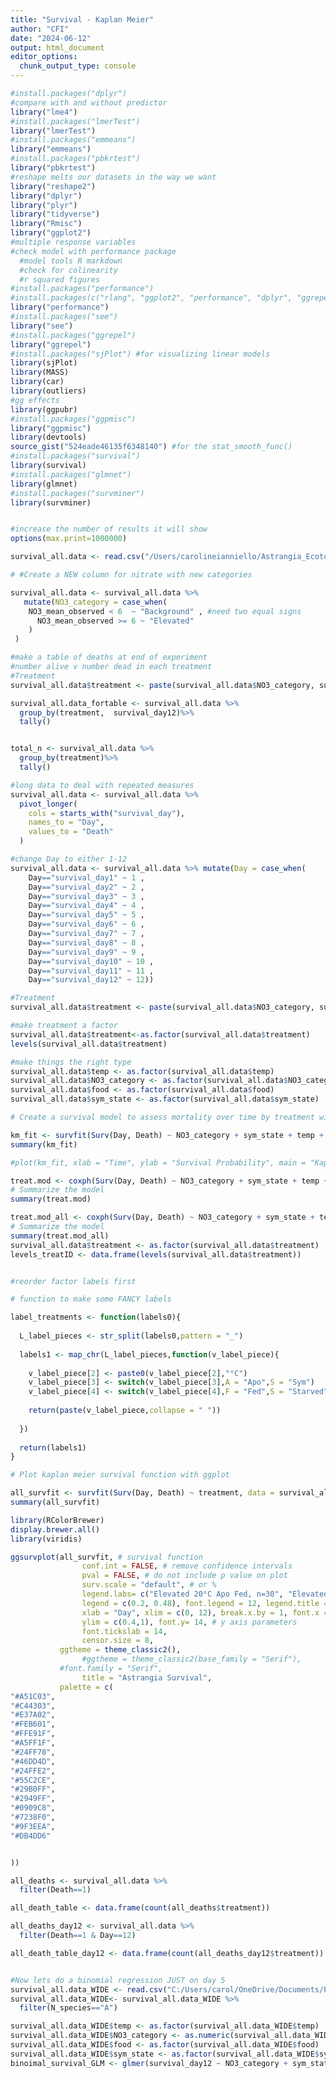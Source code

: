 ```yaml
---
title: "Survival - Kaplan Meier"
author: "CFI"
date: "2024-06-12"
output: html_document
editor_options: 
  chunk_output_type: console
---
```


```r

#install.packages("dplyr")
#compare with and without predictor
library("lme4")
#install.packages("lmerTest")
library("lmerTest")
#install.packages("emmeans")
library("emmeans")
#install.packages("pbkrtest")
library("pbkrtest")
#reshape melts our datasets in the way we want
library("reshape2")
library("dplyr")
library("plyr")
library("tidyverse")
library("Rmisc")
library("ggplot2")
#multiple response variables 
#check model with performance package
  #model tools R markdown
  #check for colinearity
  #r squared figures
#install.packages("performance")
#install.packages(c("rlang", "ggplot2", "performance", "dplyr", "ggrepel", "see"), dependencies = TRUE)
library("performance")
#install.packages("see")
library("see")
#install.packages("ggrepel")
library("ggrepel")
#install.packages("sjPlot") #for visualizing linear models
library(sjPlot)
library(MASS)
library(car)
library(outliers)
#gg effects
library(ggpubr)
#install.packages("ggpmisc")
library("ggpmisc")
library(devtools)
source_gist("524eade46135f6348140") #for the stat_smooth_func()
#install.packages("survival")
library(survival)
#install.packages("glmnet")
library(glmnet)
#install.packages("survminer")
library(survminer)


#increase the number of results it will show
options(max.print=1000000)
```



```r
survival_all.data <- read.csv("/Users/carolineianniello/Astrangia_Ecotox/Data/Survival_06_26_24.csv", header=TRUE, sep=",",stringsAsFactors = FALSE)

# #Create a NEW column for nitrate with new categories

survival_all.data <- survival_all.data %>%
   mutate(NO3_category = case_when(
    NO3_mean_observed < 6  ~ "Background" , #need two equal signs
      NO3_mean_observed >= 6 ~ "Elevated" 
    )
 )

#make a table of deaths at end of experiment
#number alive v number dead in each treatment
#Treatment
survival_all.data$treatment <- paste(survival_all.data$NO3_category, survival_all.data$temp, survival_all.data$sym_state, survival_all.data$food,sep="_")

survival_all.data_fortable <- survival_all.data %>%
  group_by(treatment,  survival_day12)%>%
  tally()


total_n <- survival_all.data %>%
  group_by(treatment)%>%
  tally()
```

```r

#long data to deal with repeated measures
survival_all.data <- survival_all.data %>%
  pivot_longer(
    cols = starts_with("survival_day"),
    names_to = "Day",
    values_to = "Death"
  )

#change Day to either 1-12
survival_all.data <- survival_all.data %>% mutate(Day = case_when(
    Day=="survival_day1" ~ 1 , 
    Day=="survival_day2" ~ 2 , 
    Day=="survival_day3" ~ 3 , 
    Day=="survival_day4" ~ 4 , 
    Day=="survival_day5" ~ 5 , 
    Day=="survival_day6" ~ 6 , 
    Day=="survival_day7" ~ 7 , 
    Day=="survival_day8" ~ 8 , 
    Day=="survival_day9" ~ 9 , 
    Day=="survival_day10" ~ 10 , 
    Day=="survival_day11" ~ 11 , 
    Day=="survival_day12" ~ 12))

#Treatment
survival_all.data$treatment <- paste(survival_all.data$NO3_category, survival_all.data$temp, survival_all.data$sym_state, survival_all.data$food,sep="_")

#make treatment a factor
survival_all.data$treatment<-as.factor(survival_all.data$treatment)
levels(survival_all.data$treatment)

```

```r
#make things the right type
survival_all.data$temp <- as.factor(survival_all.data$temp)
survival_all.data$NO3_category <- as.factor(survival_all.data$NO3_category)
survival_all.data$food <- as.factor(survival_all.data$food)
survival_all.data$sym_state <- as.factor(survival_all.data$sym_state)

# Create a survival model to assess mortality over time by treatment with modeling data

km_fit <- survfit(Surv(Day, Death) ~ NO3_category + sym_state + temp + food, data = survival_all.data)
summary(km_fit)

#plot(km_fit, xlab = "Time", ylab = "Survival Probability", main = "Kaplan-Meier Survival Curve")

treat.mod <- coxph(Surv(Day, Death) ~ NO3_category + sym_state + temp + food, data=survival_all.data, control = coxph.control(iter.max = 1000))
# Summarize the model 
summary(treat.mod)

treat.mod_all <- coxph(Surv(Day, Death) ~ NO3_category + sym_state + temp + food + NO3_category*sym_state + NO3_category*temp + NO3_category*food + sym_state*temp + sym_state*food, data=survival_all.data)
# Summarize the model 
summary(treat.mod_all)
survival_all.data$treatment <- as.factor(survival_all.data$treatment)
levels_treatID <- data.frame(levels(survival_all.data$treatment))



```

```r

#reorder factor labels first

# function to make some FANCY labels

label_treatments <- function(labels0){
  
  L_label_pieces <- str_split(labels0,pattern = "_")
  
  labels1 <- map_chr(L_label_pieces,function(v_label_piece){
    
    v_label_piece[2] <- paste0(v_label_piece[2],"°C")
    v_label_piece[3] <- switch(v_label_piece[3],A = "Apo",S = "Sym")
    v_label_piece[4] <- switch(v_label_piece[4],F = "Fed",S = "Starved")
    
    return(paste(v_label_piece,collapse = " "))
    
  })
  
  return(labels1)
}

# Plot kaplan meier survival function with ggplot

all_survfit <- survfit(Surv(Day, Death) ~ treatment, data = survival_all.data)
summary(all_survfit)

library(RColorBrewer)
display.brewer.all()
library(viridis)

ggsurvplot(all_survfit, # survival function
                conf.int = FALSE, # remove confidence intervals
                pval = FALSE, # do not include p value on plot
                surv.scale = "default", # or %
                legend.labs= c("Elevated 20°C Apo Fed, n=30", "Elevated 20°C Apo Starved n=15", "Elevated 20°C Sym Fed, n=30" , "Elevated 20°C Sym Starved, n=15", "Elevated 29°C Apo Fed, n=15", "Elevated 29°C Apo Starved, n=43", "Elevated 29°C Sym Fed, n=15", "Elevated 29°C Sym Starved, n=45","Background 20°C Apo Fed, n=90", "Background 20°C Apo Starved, n=105", "Background 20°C Sym Fed, n=90", "Background 20°C Sym Starved, n=105", "Background 29°C Apo Fed, n=107", "Background 29°C Apo Starved, n=75", "Background 29°C Sym Fed, n=106", "Background 29°C Sym Starved, n=74"), 
                legend = c(0.2, 0.48), font.legend = 12, legend.title ="Treatment", # legend parameters 
                xlab = "Day", xlim = c(0, 12), break.x.by = 1, font.x = 14, # x axis parameters
                ylim = c(0.4,1), font.y= 14, # y axis parameters
                font.tickslab = 14,
                censor.size = 8,
           ggtheme = theme_classic2(),
                #ggtheme = theme_classic2(base_family = "Serif"),
           #font.family = "Serif",
                title = "Astrangia Survival",
           palette = c(
"#A51C03",
"#C44303",
"#E37A02",
"#FEB601",
"#FFE91F",
"#A5FF1F",
"#24FF78",
"#46DD4D",
"#24FFE2",
"#55C2CE",
"#29B0FF",
"#2949FF",
"#0909C8",
"#7238F0",
"#9F3EEA",
"#DB4DD6"


))


```

```r
all_deaths <- survival_all.data %>%
  filter(Death==1)

all_death_table <- data.frame(count(all_deaths$treatment))

all_deaths_day12 <- survival_all.data %>%
  filter(Death==1 & Day==12)

all_death_table_day12 <- data.frame(count(all_deaths_day12$treatment))


#Now lets do a binomial regression JUST on day 5
survival_all.data_WIDE <- read.csv("C:/Users/carol/OneDrive/Documents/PhD Boston University 2019-/Astrangia_nutrient_stressors_Rotjan_lab/Data/Survival_06_12_24_for_logistic.csv", header=TRUE, sep=",",stringsAsFactors = FALSE)
survival_all.data_WIDE<- survival_all.data_WIDE %>%
  filter(N_species=="A")

survival_all.data_WIDE$temp <- as.factor(survival_all.data_WIDE$temp)
survival_all.data_WIDE$NO3_category <- as.numeric(survival_all.data_WIDE$NO3_category)
survival_all.data_WIDE$food <- as.factor(survival_all.data_WIDE$food)
survival_all.data_WIDE$sym_state <- as.factor(survival_all.data_WIDE$sym_state)
binoimal_survival_GLM <- glmer(survival_day12 ~ NO3_category + sym_state + temp + food + (1|beetag_exprun), family=binomial(link='logit'), data=survival_all.data_WIDE) #not havin it, theres only one death

```
